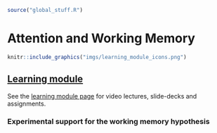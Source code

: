 ```r
source("global_stuff.R")
```

# Attention and Working Memory

::: {.floatrightbox25 data-latex=""}


```r
knitr::include_graphics("imgs/learning_module_icons.png")
```

:::

## [Learning module](https://www.crumplab.com/cognition/articles/modules/L10_Attention.html)

See the [learning module page](https://www.crumplab.com/cognition/articles/modules/L10_Attention.html) for video lectures, slide-decks and assignments.







<!--
 
## Working Memory

In the last chapter we discussed the multi-store model and it's reliance an a loose structural metaphor of separate memory systems. There was a short-term store with slots that could be easily filled up, and a long-term store that was more like a large warehouse, capable of storing many memory traces. The model could explain some findings, like a regular recency effect, but not other findings, like the long-term recency effect. Findings like the long-term recency effect were inconvenient for the multi-store model, but useful for moving theories in memory research forward. For example, some researchers began considering alternative theories, such as how a single long-term memory system might be able to explain all of the recency effects. A single system explanation would not require the theoretical distinction between a short and long-term store. And, as single system explanations became more popular, some researchers began to abandon the distinction between short and long-term memory systems. However, other researchers took the opposite approach, and reformulated the distinction between short and long-term memory in terms of a "working memory" system. 

## The computer metaphor of working memory

Baddeley and Hitch proposed their working memory model in 1974 [@baddeleyWorkingMemory1974a]. The model describes some aspects of memory and cognition in terms of a collection of interconnected sub-systems. Over time, the model has been expanded to include more sub-systems. I will use a computer metaphor to describe the model, because the components of a modern digital computer are very similar to the proposed subsystems in working memory.

A computer is a great example of an information processor that is split up into interconnected sub-systems. Computers have different kinds of memory storage systems. For example, a computer hard-drive is like long-term memory, it is large and can store many bits of information on a permanent basis. Computers also have random-access memory (RAM) which is like short-term memory. Random-access memory is a temporary location where bits of information can be manipulated by the central processing unit. In a computer, the central processing unit is a serial system that processes one bit at a time. The speed of a computer is often limited by the speed of the CPU, which is a central bottleneck in a computer. When I was growing up, home computers only had one CPU, and they were much slower than today's computers. By contrast, many computers today have multiple CPU cores capable of spinning very quickly and processing an enormous number of bits per second.

Baddeley and Hitch's working memory model distinguishes between long and short-term memory, just like the multi-store model; but, it redefines short-term memory in terms of a mental workspace for the short-term manipulation of information. Thus, short-term memory becomes "working memory". The whole scheme is like a computer. Long-term memory is like a hard-drive where many memory traces can be stored on a long-term basis. Short-term memory is more like the rest of the computer. It's not just a temporary storage device, it is collection of sub-systems that store and manipulate information on a short-term basis. 

The original working memory system had three major sub-systems: a central executive, an articulatory loop, and a visuo-spatial sketchpad. The central executive is like the central processing unit of cognition. It is assumed to be limited in capacity, and capable of manipulating all information in the working-memory system. The articulatory loop is like the soundcard of a computer, it is a dedicated system for inner-speech that allows someone to rehearse information using verbal codes. The visuo-spatial sketchpad is like the graphics card of a computer, it is a dedicated system for temporarily processing visual and spatial information. The early focus of the model was on the division of labor between sub-systems, and the idea that different kinds of information (e.g., verbal versus visual information) were processed by specialized sub-systems. As the model developed over time, another subsystem for integrating information across the specialized systems was proposed, and termed the episodic buffer [@baddeleyEpisodicBufferNew2000]. We discuss the concept of "episodic memory" in the second half of this chapter.

-->

<!--

major new addition is the modal subsystems...dedicated for verbal and visual codes. The other components incorporated previous ideas..like a limited capacity central channel, and short vs long term stores

lee brooks' block letter f

-->

### Experimental support for the working memory hypothesis


